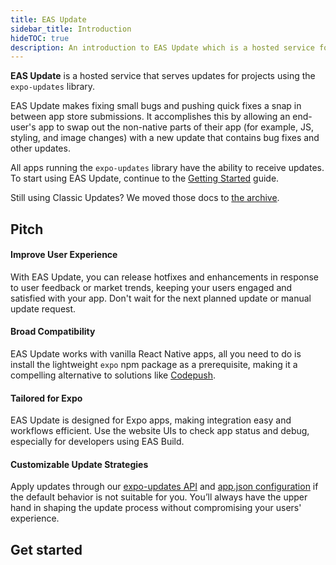 ```yaml
---
title: EAS Update
sidebar_title: Introduction
hideTOC: true
description: An introduction to EAS Update which is a hosted service for projects using the expo-updates library.
---
```



**EAS Update** is a hosted service that serves updates for projects using the `expo-updates` library.

EAS Update makes fixing small bugs and pushing quick fixes a snap in between app store submissions. It accomplishes this by allowing an end-user's app to swap out the non-native parts of their app (for example, JS, styling, and image changes) with a new update that contains bug fixes and other updates.

All apps running the `expo-updates` library have the ability to receive updates. To start using EAS Update, continue to the [Getting Started](/eas-update/getting-started.mdx) guide.

Still using Classic Updates? We moved those docs to [the archive](/archive/classic-updates/introduction).

## Pitch

#### Improve User Experience

With EAS Update, you can release hotfixes and enhancements in response to user feedback or market trends, keeping your users engaged and satisfied with your app. Don't wait for the next planned update or manual update request.

#### Broad Compatibility

EAS Update works with vanilla React Native apps, all you need to do is install the lightweight `expo` npm package as a prerequisite, making it a compelling alternative to solutions like [Codepush](/eas-update/codepush).

#### Tailored for Expo

EAS Update is designed for Expo apps, making integration easy and workflows efficient. Use the website UIs to check app status and debug, especially for developers using EAS Build.

#### Customizable Update Strategies

Apply updates through our [expo-updates API](/versions/latest/sdk/updates) and [app.json configuration](/versions/latest/config/app/#updates) if the default behavior is not suitable for you. You’ll always have the upper hand in shaping the update process without compromising your users' experience.

## Get started

<BoxLink
  title="Creating your first update"
  description="Get started with EAS Update and use it in your project."
  href="/eas-update/getting-started"
/>

<BoxLink
  title="Use GitHub Actions"
  description="Publish an update and preview with a QR code after a commit."
  href="/eas-update/github-actions"
/>

<BoxLink
  title="Develop faster"
  description="View your teammate's changes with EAS Update."
  href="/eas-update/develop-faster"
/>

